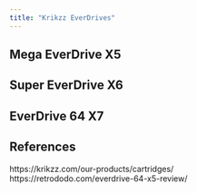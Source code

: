 ```yaml
---
title: "Krikzz EverDrives"
---
```


## Mega EverDrive X5

## Super EverDrive X6

## EverDrive 64 X7


## References

https://krikzz.com/our-products/cartridges/
https://retrododo.com/everdrive-64-x5-review/